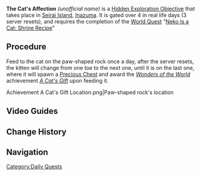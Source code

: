 {{Hidden Exploration Objectives Infobox
|image      = Achievement A Cat's Gift Location Context.png
|type       = Unordered
|req        = [[Neko Is a Cat: Shrine Recipe]]
|region     = Inazuma
|area       = Seirai Island
|subarea    = Fort Hiraumi
|loc        = [[Fort Hiraumi]], [[Seirai Island]]
|characters = Paimon;Traveler
}}
'''The Cat's Affection''' ''(unofficial name)'' is a [[Hidden Exploration Objective]] that takes place in [[Seirai Island]], [[Inazuma]]. It is gated over 4 in real life days (3 server resets), and requires the completion of the [[World Quest]] "[[Neko Is a Cat: Shrine Recipe]]"

==Procedure==
Feed {{Item|Delicious Invigorating Kitty Meal|x=1|25}} to the cat on the paw-shaped rock once a day, after the server resets, the kitten will change from one toe to the next one, until it is on the last one, where it will spawn a [[Chests#Precious|Precious Chest]] and award the ''[[Wonders of the World]]'' achievement ''[[A Cat's Gift]]'' upon feeding it.

<gallery>
Achievement A Cat's Gift Location.png|Paw-shaped rock's location
</gallery>

==Video Guides==
{{EVT
|video1   = https://youtu.be/SrNbxiwVrzk
|caption1 = Full Guide

|video2   = https://youtu.be/z3Sp2Xokmso
|caption2 = The Cat's Affection: Hidden Chest & Achievement
}}

==Change History==
{{Change History|2.1}}

==Navigation==
{{Hidden Exploration Objective Navbox|Unordered}}

[[Category:Daily Quests]]